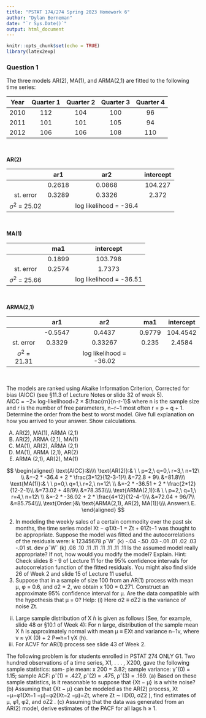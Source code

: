 ```yaml
---
title: "PSTAT 174/274 Spring 2023 Homework 6"
author: "Dylan Berneman"
date: "`r Sys.Date()`"
output: html_document
---
```


```r
knitr::opts_chunk$set(echo = TRUE)
library(latex2exp)


```

### Question 1
The three models AR(2), MA(1), and ARMA(2,1) are fitted to the following time series:


| Year | Quarter 1 | Quarter 2 | Quarter 3 | Quarter 4 |
|:-------:|:------:|:-----------:|:---------:|:--------:| 
| 2010 | 112 | 104 | 100 | 96 |
| 2011 | 101 | 101 | 105 | 94 |
| 2012 | 106 | 106 | 108 | 110 |
\


**AR(2)**\

|  | ar1 | ar2 | intercept | 
|:-------:|:------:|:-----------:|:---------:|
|  | 0.2618 | 0.0868 | 104.227 |
| st. error | 0.3289 | 0.3326 | 2.372 |
| $\sigma^2$ = 25.02 |  | log likelihood = -36.4 |  |
\

**MA(1)**\

|  | ma1 | intercept | 
|:-------:|:------:|:-----------:|
|  | 0.1899 | 103.798 |
| st. error | 0.2574 | 1.7373 |
| $\sigma^2$ = 25.66 |  | log likelihood = -36.51 |

\

**ARMA(2,1)**\

|  | ar1 | ar2 | ma1 | intercept | 
|:-------:|:------:|:-----------:|:---------:|:-----:|
|  | -0.5547 | 0.4437 | 0.9779 | 104.4542 |
| st. error | 0.3329 | 0.33267 | 0.235 | 2.4584 |
| $\sigma^2$ = 21.31 |  | log likelihood = -36.02 |  |
\

The models are ranked using Akaike Information Criterion, Corrected for bias (AICC) (see §11.3 of Lecture Notes or slide 32 of week 5).\
AICC = −2× log-likelihood+2 × $\frac{rn}{n-r-1}$ where n is the sample size and r is the number of free parameters, n−r−1
most often r = p + q + 1.\
Determine the order from the best to worst model. Give full explanation on how you arrived to your answer. Show calculations.\

  (A) AR(2), MA(1), ARMA (2,1) 
  (B) AR(2), ARMA (2,1), MA(1) 
  (C) MA(1), AR(2), ARMA (2,1) 
  (D) MA(1), ARMA (2,1), AR(2) 
  (E) ARMA (2,1), AR(2), MA(1)\
  
$$
\begin{aligned}
\text{AICC}:&\\\\
\text{AR(2)}:& \ \ p=2,\ q=0,\ r=3,\ n=12\  \\
&=-2 * -36.4 + 2 * \frac{3*12}{12-3-1}\\
&=72.8 + 9\\
&=81.8\\\\
\text{MA(1)}:& \ \ p=0,\ q=1,\ r=2,\ n=12\  \\
&=-2 * -36.51 + 2 * \frac{2*12}{12-2-1}\\
&=73.02 + 48/9\\
&=78.353\\\\
\text{ARMA(2,1)}:& \ \ p=2,\ q=1,\ r=4,\ n=12\  \\
&=-2 * -36.02 + 2 * \frac{4*12}{12-4-1}\\
&=72.04 + 96/7\\
&=85.754\\\\
\text{Order:}&\ \text{ARMA(2,1), AR(2), MA(1)}\\\\
Answer:\ E.
\end{aligned}
$$

2. In modeling the weekly sales of a certain commodity over the past six months, the time series model Xt − φ1Xt−1 = Zt + θ1Zt−1 was thought to be appropriate. Suppose the model was fitted and the autocorrelations of the residuals were:
k 12345678 ρˆWˆ (k) -.04 -.50 .03 -.01 .01 .02 .03 -.01 st. dev ρˆWˆ (k) .08 .10 .11 .11 .11 .11 .11 .11
Is the assumed model really appropriate? If not, how would you modify the model? Explain.
Hint: Check slides 8 - 9 of Lecture 11 for the 95% confidence intervals for autocorrelation function of the fitted residuals. You might also find slide 26 of Week 2 and slide 15 of Lecture 11 useful.
3. Suppose that in a sample of size 100 from an AR(1) process with mean μ, φ = 0.6, and σ2 = 2, we obtain x ̄100 = 0.271. Construct an approximate 95% confidence interval for μ. Are the data compatible with the hypothesis that μ = 0?
Help: (i) Here σ2 ≡ σZ2 is the variance of noise Zt.
(ii) Large sample distribution of X ̄n is given as follows (See, for example, slide 48 or §10.1 of Week 4): For n large, distribution of the sample mean X ̄n is approximately normal with mean μ ≡ EXt and variance n−1v, where v ≈ γX (0) + 2 P∞h=1 γX (h).
(iii) For ACVF for AR(1) process see slide 43 of Week 2.
  
The following problem is for students enrolled in PSTAT 274 ONLY
G1. Two hundred observations of a time series, X1, . . . , X200, gave the following sample statistics: sam- ple mean: x ̄200 = 3.82; sample variance: γˆ(0) = 1.15; sample ACF: ρˆ(1) = .427, ρˆ(2) = .475, ρˆ(3) = .169.
(a) Based on these sample statistics, is it reasonable to suppose that {Xt − μ} is a white noise? (b) Assuming that {Xt − μ} can be modeled as the AR(2) process,
Xt −μ−φ1(Xt−1 −μ)−φ2(Xt−2 −μ)=Zt,
where Zt ∼ IID(0, σZ2 ), find estimates of μ, φ1, φ2, and σZ2 .
(c) Assuming that the data was generated from an AR(2) model, derive estimates of the PACF for all lags h ≥ 1.